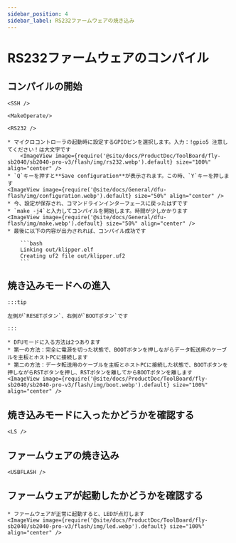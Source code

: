 ```yaml
---
sidebar_position: 4
sidebar_label: RS232ファームウェアの焼き込み
---
```




# RS232ファームウェアのコンパイル

## コンパイルの開始

    <SSH />

    <MakeOperate/>

    <RS232 />

    * マイクロコントローラの起動時に設定するGPIOピンを選択します。入力：!gpio5 注意してください！は大文字です
        <ImageView image={require('@site/docs/ProductDoc/ToolBoard/fly-sb2040/sb2040-pro-v3/flash/img/rs232.webp').default} size="100%" align="center" />
    * `Q`キーを押すと**Save configuration**が表示されます。この時、`Y`キーを押します
    <ImageView image={require('@site/docs/General/dfu-flash/img/configuration.webp').default} size="50%" align="center" />
    * 今、設定が保存され、コマンドラインインターフェースに戻ったはずです
    * `make -j4`と入力してコンパイルを開始します。時間が少しかかります
    <ImageView image={require('@site/docs/General/dfu-flash/img/make.webp').default} size="50%" align="center" />
    * 最後に以下の内容が出力されれば、コンパイル成功です

        ```bash
        Linking out/klipper.elf
        Creating uf2 file out/klipper.uf2
        ```


## 焼き込みモードへの進入

    :::tip

    左側が`RESETボタン`、右側が`BOOTボタン`です

    :::

    * DFUモードに入る方法は2つあります
    * 第一の方法：完全に電源を切った状態で、BOOTボタンを押しながらデータ転送用のケーブルを主板とホストPCに接続します
    * 第二の方法：データ転送用のケーブルを主板とホストPCに接続した状態で、BOOTボタンを押しながらRSTボタンを押し、RSTボタンを離してからBOOTボタンを離します
    <ImageView image={require('@site/docs/ProductDoc/ToolBoard/fly-sb2040/sb2040-pro-v3/flash/img/boot.webp').default} size="100%" align="center" />

## 焼き込みモードに入ったかどうかを確認する

    <LS />


## ファームウェアの焼き込み 
    
    <USBFLASH />
    


## ファームウェアが起動したかどうかを確認する

    * ファームウェアが正常に起動すると、LEDが点灯します
    <ImageView image={require('@site/docs/ProductDoc/ToolBoard/fly-sb2040/sb2040-pro-v3/flash/img/led.webp').default} size="100%" align="center" />

